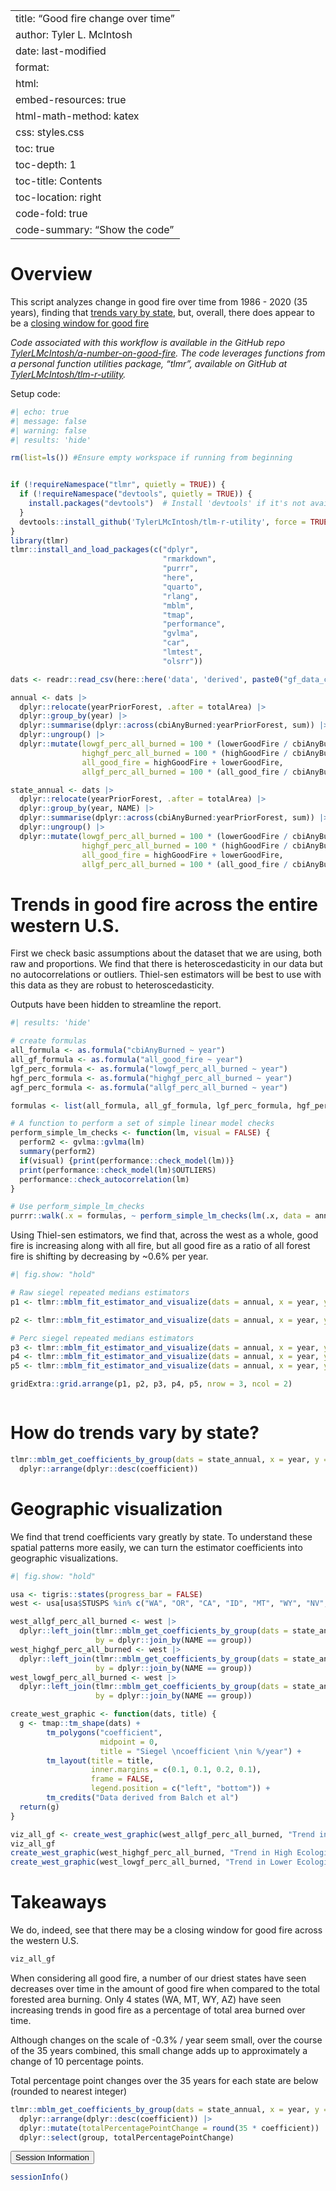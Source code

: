 
---
title: "Good fire change over time"
author: Tyler L. McIntosh
date: last-modified
format:
  html:
    embed-resources: true
    html-math-method: katex
    css: styles.css
    toc: true
    toc-depth: 1
    toc-title: Contents
    toc-location: right
    code-fold: true
    code-summary: "Show the code"
---

# Overview

This script analyzes change in good fire over time from 1986 - 2020 (35 years), finding that [trends vary by state](#geographic), but, overall, there does appear to be a [closing window for good fire](#takeaways)

_Code associated with this workflow is available in the GitHub repo [TylerLMcIntosh/a-number-on-good-fire](https://github.com/TylerLMcIntosh/a-number-on-good-fire). The code leverages functions from a personal function utilities package, "tlmr", available on GitHub at [TylerLMcIntosh/tlm-r-utility](https://github.com/TylerLMcIntosh/tlm-r-utility)._

Setup code:
```r
#| echo: true
#| message: false
#| warning: false
#| results: 'hide'

rm(list=ls()) #Ensure empty workspace if running from beginning


if (!requireNamespace("tlmr", quietly = TRUE)) {
  if (!requireNamespace("devtools", quietly = TRUE)) {
    install.packages("devtools")  # Install 'devtools' if it's not available
  }
  devtools::install_github('TylerLMcIntosh/tlm-r-utility', force = TRUE)
}
library(tlmr)
tlmr::install_and_load_packages(c("dplyr",
                                  "rmarkdown",
                                  "purrr",
                                  "here",
                                  "quarto",
                                  "rlang",
                                  "mblm",
                                  "tmap",
                                  "performance",
                                  "gvlma",
                                  "car",
                                  "lmtest",
                                  "olsrr"))

dats <- readr::read_csv(here::here('data', 'derived', paste0("gf_data_combined_states_", 1986, "_", 2020, ".csv")))

annual <- dats |>
  dplyr::relocate(yearPriorForest, .after = totalArea) |>
  dplyr::group_by(year) |>
  dplyr::summarise(dplyr::across(cbiAnyBurned:yearPriorForest, sum)) |>
  dplyr::ungroup() |>
  dplyr::mutate(lowgf_perc_all_burned = 100 * (lowerGoodFire / cbiAnyBurned),
                highgf_perc_all_burned = 100 * (highGoodFire / cbiAnyBurned),
                all_good_fire = highGoodFire + lowerGoodFire,
                allgf_perc_all_burned = 100 * (all_good_fire / cbiAnyBurned))

state_annual <- dats |>
  dplyr::relocate(yearPriorForest, .after = totalArea) |>
  dplyr::group_by(year, NAME) |>
  dplyr::summarise(dplyr::across(cbiAnyBurned:yearPriorForest, sum)) |>
  dplyr::ungroup() |>
  dplyr::mutate(lowgf_perc_all_burned = 100 * (lowerGoodFire / cbiAnyBurned),
                highgf_perc_all_burned = 100 * (highGoodFire / cbiAnyBurned),
                all_good_fire = highGoodFire + lowerGoodFire,
                allgf_perc_all_burned = 100 * (all_good_fire / cbiAnyBurned))


```

# Trends in good fire across the entire western U.S. {#section-1}

First we check basic assumptions about the dataset that we are using, both raw and proportions. We find that there is heteroscedasticity in our data but no autocorrelations or outliers. Thiel-sen estimators will be best to use with this data as they are robust to heteroscedasticity.

Outputs have been hidden to streamline the report.

```r
#| results: 'hide'

# create formulas
all_formula <- as.formula("cbiAnyBurned ~ year")
all_gf_formula <- as.formula("all_good_fire ~ year")
lgf_perc_formula <- as.formula("lowgf_perc_all_burned ~ year")
hgf_perc_formula <- as.formula("highgf_perc_all_burned ~ year")
agf_perc_formula <- as.formula("allgf_perc_all_burned ~ year")

formulas <- list(all_formula, all_gf_formula, lgf_perc_formula, hgf_perc_formula, agf_perc_formula)

# A function to perform a set of simple linear model checks
perform_simple_lm_checks <- function(lm, visual = FALSE) {
  perform2 <- gvlma::gvlma(lm)
  summary(perform2)
  if(visual) {print(performance::check_model(lm))}
  print(performance::check_model(lm)$OUTLIERS)
  performance::check_autocorrelation(lm)
}

# Use perform_simple_lm_checks
purrr::walk(.x = formulas, ~ perform_simple_lm_checks(lm(.x, data = annual), visual = FALSE))


```

Using Thiel-sen estimators, we find that, across the west as a whole, good fire is increasing along with all fire, but all good fire as a ratio of all forest fire is shifting by decreasing by ~0.6% per year.

```r
#| fig.show: "hold"

# Raw siegel repeated medians estimators
p1 <- tlmr::mblm_fit_estimator_and_visualize(dats = annual, x = year, y = cbiAnyBurned, repeated = FALSE)

p2 <- tlmr::mblm_fit_estimator_and_visualize(dats = annual, x = year, y = all_good_fire, repeated = FALSE)

# Perc siegel repeated medians estimators
p3 <- tlmr::mblm_fit_estimator_and_visualize(dats = annual, x = year, y = lowgf_perc_all_burned, repeated = FALSE)
p4 <- tlmr::mblm_fit_estimator_and_visualize(dats = annual, x = year, y = highgf_perc_all_burned, repeated = FALSE)
p5 <- tlmr::mblm_fit_estimator_and_visualize(dats = annual, x = year, y = allgf_perc_all_burned, repeated = FALSE)

gridExtra::grid.arrange(p1, p2, p3, p4, p5, nrow = 3, ncol = 2)



```
# How do trends vary by state? {#section-2}

```r
tlmr::mblm_get_coefficients_by_group(dats = state_annual, x = year, y = allgf_perc_all_burned, group = NAME, repeated = FALSE) |>
  dplyr::arrange(dplyr::desc(coefficient))

```

# Geographic visualization {#geographic}

We find that trend coefficients vary greatly by state.
To understand these spatial patterns more easily, we can turn the estimator coefficients into geographic visualizations.

```r
#| fig.show: "hold"

usa <- tigris::states(progress_bar = FALSE)
west <- usa[usa$STUSPS %in% c("WA", "OR", "CA", "ID", "MT", "WY", "NV", "AZ", "CO", "NM", "UT"),] 

west_allgf_perc_all_burned <- west |>
  dplyr::left_join(tlmr::mblm_get_coefficients_by_group(dats = state_annual, x = year, y = allgf_perc_all_burned, group = NAME, repeated = FALSE),
                   by = dplyr::join_by(NAME == group))
west_highgf_perc_all_burned <- west |>
  dplyr::left_join(tlmr::mblm_get_coefficients_by_group(dats = state_annual, x = year, y = highgf_perc_all_burned, group = NAME, repeated = FALSE),
                   by = dplyr::join_by(NAME == group))
west_lowgf_perc_all_burned <- west |>
  dplyr::left_join(tlmr::mblm_get_coefficients_by_group(dats = state_annual, x = year, y = lowgf_perc_all_burned, group = NAME, repeated = FALSE),
                   by = dplyr::join_by(NAME == group))

create_west_graphic <- function(dats, title) {
  g <- tmap::tm_shape(dats) +
        tm_polygons("coefficient",
                    midpoint = 0,
                    title = "Siegel \ncoefficient \nin %/year") +
        tm_layout(title = title,
                  inner.margins = c(0.1, 0.1, 0.2, 0.1),
                  frame = FALSE,
                  legend.position = c("left", "bottom")) +
        tm_credits("Data derived from Balch et al")
  return(g)
}

viz_all_gf <- create_west_graphic(west_allgf_perc_all_burned, "Trend in All Ecologically Beneficial Fire as a Percentage \nof All Forest Fire from 1986-2020")
viz_all_gf
create_west_graphic(west_highgf_perc_all_burned, "Trend in High Ecologically Beneficial Fire as a Percentage \nof All Forest Fire from 1986-2020")
create_west_graphic(west_lowgf_perc_all_burned, "Trend in Lower Ecologically Beneficial Fire as a Percentage \nof All Forest Fire from 1986-2020")

```

# Takeaways {#takeaways}
We do, indeed, see that there may be a closing window for good fire across the western U.S.

```r
viz_all_gf
```

When considering all good fire, a number of our driest states have seen decreases over time in the amount of good fire when compared to the total forested area burning. Only 4 states (WA, MT, WY, AZ) have seen increasing trends in good fire as a percentage of total area burned over time.

Although changes on the scale of -0.3% / year seem small, over the course of the 35 years combined, this small change adds up to approximately a change of 10 percentage points.

Total percentage point changes over the 35 years for each state are below (rounded to nearest integer) 

```r
tlmr::mblm_get_coefficients_by_group(dats = state_annual, x = year, y = allgf_perc_all_burned, group = NAME, repeated = FALSE) |>
  dplyr::arrange(dplyr::desc(coefficient)) |>
  dplyr::mutate(totalPercentagePointChange = round(35 * coefficient)) |>
  dplyr::select(group, totalPercentagePointChange)

```


<button class="accordion-button" type="button" data-bs-toggle="collapse" data-bs-target="#collapseOne" >Session Information</button><div id="collapseOne" class="accordion-collapse collapse"><div>

```r
sessionInfo()
```

</div></div>

